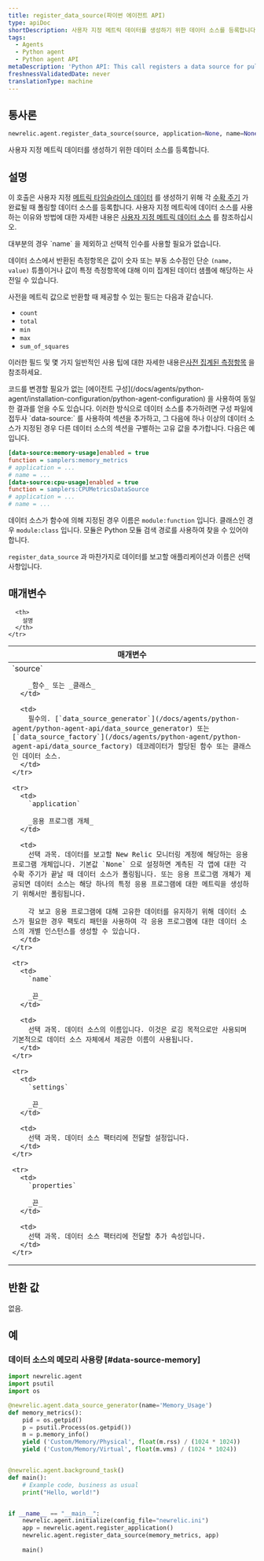 ```yaml
---
title: register_data_source(파이썬 에이전트 API)
type: apiDoc
shortDescription: 사용자 지정 메트릭 데이터를 생성하기 위한 데이터 소스를 등록합니다.
tags:
  - Agents
  - Python agent
  - Python agent API
metaDescription: 'Python API: This call registers a data source for pulling custom metric data from.'
freshnessValidatedDate: never
translationType: machine
---
```


## 통사론

```py
newrelic.agent.register_data_source(source, application=None, name=None, settings=None, **properties)
```

사용자 지정 메트릭 데이터를 생성하기 위한 데이터 소스를 등록합니다.

## 설명

이 호출은 사용자 지정 [메트릭 타임슬라이스 데이터](/docs/data-analysis/metrics/analyze-your-metrics/data-collection-metric-timeslice-event-data#timeslice-data) 를 생성하기 위해 각 [수확 주기](/docs/accounts-partnerships/education/getting-started-new-relic/glossary#harvest-cycle) 가 완료될 때 폴링할 데이터 소스를 등록합니다. 사용자 지정 메트릭에 데이터 소스를 사용하는 이유와 방법에 대한 자세한 내용은 [사용자 지정 메트릭 데이터 소스](/docs/agents/python-agent/supported-features/python-custom-metrics#custom-metric-data-sources) 를 참조하십시오.

<Callout variant="tip">
  대부분의 경우 `name` 을 제외하고 선택적 인수를 사용할 필요가 없습니다.
</Callout>

데이터 소스에서 반환된 측정항목은 값이 숫자 또는 부동 소수점인 단순 `(name, value)` 튜플이거나 값이 특정 측정항목에 대해 이미 집계된 데이터 샘플에 해당하는 사전일 수 있습니다.

사전을 메트릭 값으로 반환할 때 제공할 수 있는 필드는 다음과 같습니다.

* `count`
* `total`
* `min`
* `max`
* `sum_of_squares`

이러한 필드 및 몇 가지 일반적인 사용 팁에 대한 자세한 내용은[사전 집계된 측정항목](/docs/agents/python-agent/supported-features/python-custom-metrics#pre-aggregated-metrics) 을 참조하세요.

<Callout variant="tip">
  코드를 변경할 필요가 없는 [에이전트 구성](/docs/agents/python-agent/installation-configuration/python-agent-configuration) 을 사용하여 동일한 결과를 얻을 수도 있습니다. 이러한 방식으로 데이터 소스를 추가하려면 구성 파일에 접두사 `data-source:` 를 사용하여 섹션을 추가하고, 그 다음에 하나 이상의 데이터 소스가 지정된 경우 다른 데이터 소스의 섹션을 구별하는 고유 값을 추가합니다. 다음은 예입니다.

  ```ini
  [data-source:memory-usage]enabled = true
  function = samplers:memory_metrics
  # application = ...
  # name = ...
  [data-source:cpu-usage]enabled = true
  function = samplers:CPUMetricsDataSource
  # application = ...
  # name = ...
  ```

  데이터 소스가 함수에 의해 지정된 경우 이름은 `module:function` 입니다. 클래스인 경우 `module:class` 입니다. 모듈은 Python 모듈 검색 경로를 사용하여 찾을 수 있어야 합니다.

  `register_data_source` 과 마찬가지로 데이터를 보고할 애플리케이션과 이름은 선택사항입니다.
</Callout>

## 매개변수

<table>
  <thead>
    <tr>
      <th width="25%">
        매개변수
      </th>

      <th>
        설명
      </th>
    </tr>
  </thead>

  <tbody>
    <tr>
      <td>
        `source`

        _함수_ 또는 _클래스_
      </td>

      <td>
        필수의. [`data_source_generator`](/docs/agents/python-agent/python-agent-api/data_source_generator) 또는 [`data_source_factory`](/docs/agents/python-agent/python-agent-api/data_source_factory) 데코레이터가 할당된 함수 또는 클래스인 데이터 소스.
      </td>
    </tr>

    <tr>
      <td>
        `application`

        _응용 프로그램 개체_
      </td>

      <td>
        선택 과목. 데이터를 보고할 New Relic 모니터링 계정에 해당하는 응용 프로그램 개체입니다. 기본값 `None` 으로 설정하면 계측된 각 앱에 대한 각 수확 주기가 끝날 때 데이터 소스가 폴링됩니다. 또는 응용 프로그램 개체가 제공되면 데이터 소스는 해당 하나의 특정 응용 프로그램에 대한 메트릭을 생성하기 위해서만 폴링됩니다.

        각 보고 응용 프로그램에 대해 고유한 데이터를 유지하기 위해 데이터 소스가 필요한 경우 팩토리 패턴을 사용하여 각 응용 프로그램에 대한 데이터 소스의 개별 인스턴스를 생성할 수 있습니다.
      </td>
    </tr>

    <tr>
      <td>
        `name`

        _끈_
      </td>

      <td>
        선택 과목. 데이터 소스의 이름입니다. 이것은 로깅 목적으로만 사용되며 기본적으로 데이터 소스 자체에서 제공한 이름이 사용됩니다.
      </td>
    </tr>

    <tr>
      <td>
        `settings`

        _끈_
      </td>

      <td>
        선택 과목. 데이터 소스 팩터리에 전달할 설정입니다.
      </td>
    </tr>

    <tr>
      <td>
        `properties`

        _끈_
      </td>

      <td>
        선택 과목. 데이터 소스 팩터리에 전달할 추가 속성입니다.
      </td>
    </tr>
  </tbody>
</table>

## 반환 값

없음.

## 예

### 데이터 소스의 메모리 사용량 [#data-source-memory]

```py
import newrelic.agent
import psutil
import os

@newrelic.agent.data_source_generator(name='Memory_Usage')
def memory_metrics():
    pid = os.getpid()
    p = psutil.Process(os.getpid())
    m = p.memory_info()
    yield ('Custom/Memory/Physical', float(m.rss) / (1024 * 1024))
    yield ('Custom/Memory/Virtual', float(m.vms) / (1024 * 1024))


@newrelic.agent.background_task()
def main():
    # Example code, business as usual
    print("Hello, world!")


if __name__ == "__main__":
    newrelic.agent.initialize(config_file="newrelic.ini")
    app = newrelic.agent.register_application()
    newrelic.agent.register_data_source(memory_metrics, app)
    
    main()
```